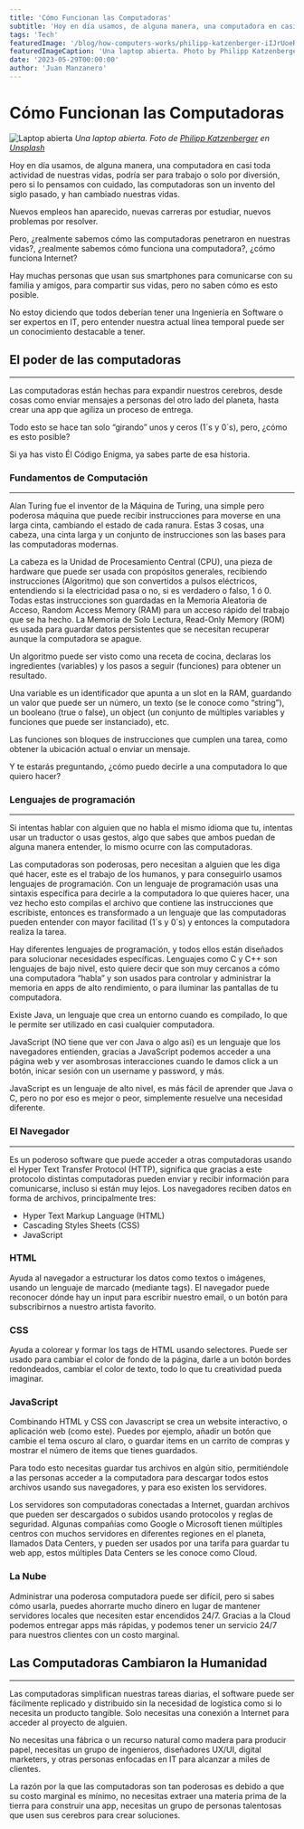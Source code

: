 ```yaml
---
title: 'Cómo Funcionan las Computadoras'
subtitle: 'Hoy en día usamos, de alguna manera, una computadora en casi toda actividad de nuestras vidas, volviéndose indispensables.'
tags: 'Tech'
featuredImage: '/blog/how-computers-works/philipp-katzenberger-iIJrUoeRoCQ-unsplash.jpg'
featuredImageCaption: 'Una laptop abierta. Photo by Philipp Katzenberger on Unsplash'
date: '2023-05-29T00:00:00'
author: 'Juan Manzanero'
---
```



# Cómo Funcionan las Computadoras

![Laptop abierta](/blog/how-computers-works/philipp-katzenberger-iIJrUoeRoCQ-unsplash.jpg)
_Una laptop abierta. Foto de [Philipp Katzenberger](https://unsplash.com/@fantasyflip?utm_source=unsplash&utm_medium=referral&utm_content=creditCopyText') en [Unsplash](https://unsplash.com/photos/iIJrUoeRoCQ?utm_source=unsplash&utm_medium=referral&utm_content=creditCopyText)_

<PostData date='29 de Mayo del 2023' author='Juan Manzanero' />

Hoy en día usamos, de alguna manera, una computadora en casi toda actividad de nuestras vidas, podría ser para trabajo o solo por diversión, pero si lo pensamos con cuidado, las computadoras son un invento del siglo pasado, y han cambiado nuestras vidas.

Nuevos empleos han aparecido, nuevas carreras por estudiar, nuevos problemas por resolver.

Pero, ¿realmente sabemos cómo las computadoras penetraron en nuestras vidas?, ¿realmente sabemos cómo funciona una computadora?, ¿cómo funciona Internet?

Hay muchas personas que usan sus smartphones para comunicarse con su familia y amigos, para compartir sus vidas, pero no saben cómo es esto posible.

No estoy diciendo que todos deberían tener una Ingeniería en Software o ser expertos en IT, pero entender nuestra actual línea temporal puede ser un conocimiento destacable a tener.

## El poder de las computadoras

---

Las computadoras están hechas para expandir nuestros cerebros, desde cosas como enviar mensajes a personas del otro lado del planeta, hasta crear una app que agiliza un proceso de entrega.

Todo esto se hace tan solo “girando” unos y ceros (1´s y 0´s), pero, ¿cómo es esto posible?

Si ya has visto Él Código Enigma, ya sabes parte de esa historia.

### Fundamentos de Computación

---

Alan Turing fue el inventor de la Máquina de Turing, una simple pero poderosa máquina que puede recibir instrucciones para moverse en una larga cinta, cambiando el estado de cada ranura. Estas 3 cosas, una cabeza, una cinta larga y un conjunto de instrucciones son las bases para las computadoras modernas.

La cabeza es la Unidad de Procesamiento Central (CPU), una pieza de hardware que puede ser usada con propósitos generales, recibiendo instrucciones (Algoritmo) que son convertidos a pulsos eléctricos, entendiendo si la electricidad pasa o no, si es verdadero o falso, 1 ó 0. Todas estas instrucciones son guardadas en la Memoria Aleatoria de Acceso, Random Access Memory (RAM) para un acceso rápido del trabajo que se ha hecho. La Memoria de Solo Lectura, Read-Only Memory (ROM) es usada para guardar datos persistentes que se necesitan recuperar aunque la computadora se apague.

Un algoritmo puede ser visto como una receta de cocina, declaras los ingredientes (variables) y los pasos a seguir (funciones) para obtener un resultado.

Una variable es un identificador que apunta a un slot en la RAM, guardando un valor que puede ser un número, un texto (se le conoce como “string”), un booleano (true o false), un object (un conjunto de múltiples variables y funciones que puede ser instanciado), etc.

Las funciones son bloques de instrucciones que cumplen una tarea, como obtener la ubicación actual o enviar un mensaje.

Y te estarás preguntando, ¿cómo puedo decirle a una computadora lo que quiero hacer?

### Lenguajes de programación

---

Si intentas hablar con alguien que no habla el mismo idioma que tu, intentas usar un traductor o usas gestos, algo que sabes que ambos puedan de alguna manera entender, lo mismo ocurre con las computadoras.

Las computadoras son poderosas, pero necesitan a alguien que les diga qué hacer, este es el trabajo de los humanos, y para conseguirlo usamos lenguajes de programación. Con un lenguaje de programación usas una sintaxis específica para decirle a la computadora lo que quieres hacer, una vez hecho esto compilas el archivo que contiene las instrucciones que escribiste, entonces es transformado a un lenguaje que las computadoras pueden entender con mayor facilitad (1´s y 0´s) y entonces la computadora realiza la tarea.

Hay diferentes lenguajes de programación, y todos ellos están diseñados para solucionar necesidades específicas. Lenguajes como C y C++ son lenguajes de bajo nivel, esto quiere decir que son muy cercanos a cómo una computadora “habla” y son usados para controlar y administrar la memoria en apps de alto rendimiento, o para iluminar las pantallas de tu computadora.

Existe Java, un lenguaje que crea un entorno cuando es compilado, lo que le permite ser utilizado en casi cualquier computadora.

JavaScript (NO tiene que ver con Java o algo así) es un lenguaje que los navegadores entienden, gracias a JavaScript podemos acceder a una página web y ver asombrosas interacciones cuando le damos click a un botón, inicar sesión con un username y password, y más.

JavaScript es un lenguaje de alto nivel, es más fácil de aprender que Java o C, pero no por eso es mejor o peor, simplemente resuelve una necesidad diferente.

### El Navegador

---

Es un poderoso software que puede acceder a otras computadoras usando el Hyper Text Transfer Protocol (HTTP), significa que gracias a este protocolo distintas computadoras pueden enviar y recibir información para comunicarse, incluso si están muy lejos. Los navegadores reciben datos en forma de archivos, principalmente tres:

- Hyper Text Markup Language (HTML)
- Cascading Styles Sheets (CSS)
- JavaScript

### HTML

Ayuda al navegador a estructurar los datos como textos o imágenes, usando un lenguaje de marcado (mediante tags). El navegador puede reconocer dónde hay un input para escribir nuestro email, o un botón para subscribirnos a nuestro artista favorito.

### CSS

Ayuda a colorear y formar los tags de HTML usando selectores. Puede ser usado para cambiar el color de fondo de la página, darle a un botón bordes redondeados, cambiar el color de texto, todo lo que tu creatividad pueda imaginar.

### JavaScript

Combinando HTML y CSS con Javascript se crea un website interactivo, o aplicación web (como este). Puedes por ejemplo, añadir un botón que cambie el tema oscuro al claro, o guardar items en un carrito de compras y mostrar el número de items que tienes guardados.

Para todo esto necesitas guardar tus archivos en algún sitio, permitiéndole a las personas acceder a la computadora para descargar todos estos archivos usando sus navegadores, y para eso existen los servidores.

Los servidores son computadoras conectadas a Internet, guardan archivos que pueden ser descargados o subidos usando protocolos y reglas de seguridad. Algunas compañías como Google o Microsoft tienen múltiples centros con muchos servidores en diferentes regiones en el planeta, llamados Data Centers, y pueden ser usados por una tarifa para guardar tu web app, estos múltiples Data Centers se les conoce como Cloud.

### La Nube

Administrar una poderosa computadora puede ser difícil, pero si sabes cómo usarla, puedes ahorrarte mucho dinero en lugar de mantener servidores locales que necesiten estar encendidos 24/7. Gracias a la Cloud podemos entregar apps más rápidas, y podemos tener un servicio 24/7 para nuestros clientes con un costo marginal.

## Las Computadoras Cambiaron la Humanidad

---

Las computadoras simplifican nuestras tareas diarias, el software puede ser fácilmente replicado y distribuido sin la necesidad de logística como si lo necesita un producto tangible. Solo necesitas una conexión a Internet para acceder al proyecto de alguien.

No necesitas una fábrica o un recurso natural como madera para producir papel, necesitas un grupo de ingenieros, diseñadores UX/UI, digital marketers, y otras personas enfocadas en IT para alcanzar a miles de clientes.

La razón por la que las computadoras son tan poderosas es debido a que su costo marginal es mínimo, no necesitas extraer una materia prima de la tierra para construir una app, necesitas un grupo de personas talentosas que usen sus cerebros para crear soluciones.
